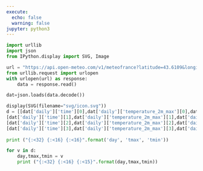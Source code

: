 ```yaml
---
execute:
  echo: false
  warning: false
jupyter: python3
---
```


```python
import urllib
import json
from IPython.display import SVG, Image
```

```python
url = "https://api.open-meteo.com/v1/meteofrance?latitude=43.6109&longitude=3.8763&daily=temperature_2m_max,temperature_2m_min,precipitation_probability_max&timezone=Europe%2FLondon"
from urllib.request import urlopen
with urlopen(url) as response:
    data = response.read()
```

```python
dat=json.loads(data.decode())
```

```python
display(SVG(filename="svg/icon.svg"))
d = [[dat['daily']['time'][0],dat['daily']['temperature_2m_max'][0],dat['daily']['temperature_2m_min'][0]],
[dat['daily']['time'][1],dat['daily']['temperature_2m_max'][1],dat['daily']['temperature_2m_min'][1]], 
[dat['daily']['time'][2],dat['daily']['temperature_2m_max'][2],dat['daily']['temperature_2m_min'][2]],
[dat['daily']['time'][3],dat['daily']['temperature_2m_max'][3],dat['daily']['temperature_2m_min'][3]]]
     
print ("{:<32} {:<16} {:<16}".format('day', 'tmax', 'tmin'))

for v in d:
    day,tmax,tmin = v
    print ("{:<32} {:<16} {:<15}".format(day,tmax,tmin))
```

